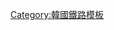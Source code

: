 {{鐵道路線|
| 模板名稱 = 京义线
| 名稱 = [[京義線]]
| 代表色 = #0066b3
| 背景顏色 = #ffffff
| Logo = [[File:Korail logo.svg|70px]]
| 車站列表 = [[首爾站|首尔]] - <del>[[西小门站|西小门]]</del> - <del>[[阿岘里站|阿岘里]]</del> - [[新村站 (韩国铁道公社)|新村]] - [[加佐站|加佐]] - [[数码媒体城站|数码媒体城]] - [[水色站|水色]] - [[花田站|花田]] - [[江梅站|江梅]] - [[幸信站|幸信]] - [[陵谷站|陵谷]] - [[大谷站 (京畿道)|大谷]] - [[谷山站 (京畿道)|谷山]] - [[白马站 (京畿道)|白马]] - [[枫山站 (京畿道)|枫山]] - [[一山站|一山]] - [[炭岘站|炭岘]] - [[野塘站|野塘]] - [[云井站 (京畿道)|云井]] - [[金陵站|金陵]] - [[金村站|金村]] - [[月笼站|月笼]] - [[坡州站|坡州]] - [[文山站|文山]] - [[雲泉站 (京畿道)|云泉]] - [[临津江站|临津江]] - [[都羅山站|都罗山]] - <del>[[长湍站|长湍]]</del> - [[板門站|板門]]（[[平釜線|平釜线]]→）}}<noinclude>
[[Category:韓國鐵路模板]]
</noinclude>